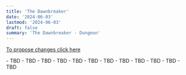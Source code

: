 ```yaml
---
title: 'The Dawnbreaker'
date: '2024-06-03'
lastmod: '2024-06-03'
draft: false
summary: 'The Dawnbreaker - Dungeon'
---
```


[To propose changes click here](https://github.com/dreamgrove/dreamgrove/commits/master/content/balance)

<Checkbox id="Healer" name="Healer" />

<DungeonCard title="Trash" image="dawnbreaker/trash.jpg">
- TBD 
- TBD 
- TBD
</DungeonCard>

<DungeonCard title="Speaker Shadowcrown" image="dawnbreaker/speaker.webp">
- TBD 
- TBD 
- TBD
</DungeonCard>

<DungeonCard title="Anub'ikkaj" image="dawnbreaker/anub.webp">
- TBD 
- TBD 
- TBD
</DungeonCard>

<DungeonCard title="Rasha'nan" image="dawnbreaker/rash.webp">
- TBD 
- TBD 
- TBD
</DungeonCard>